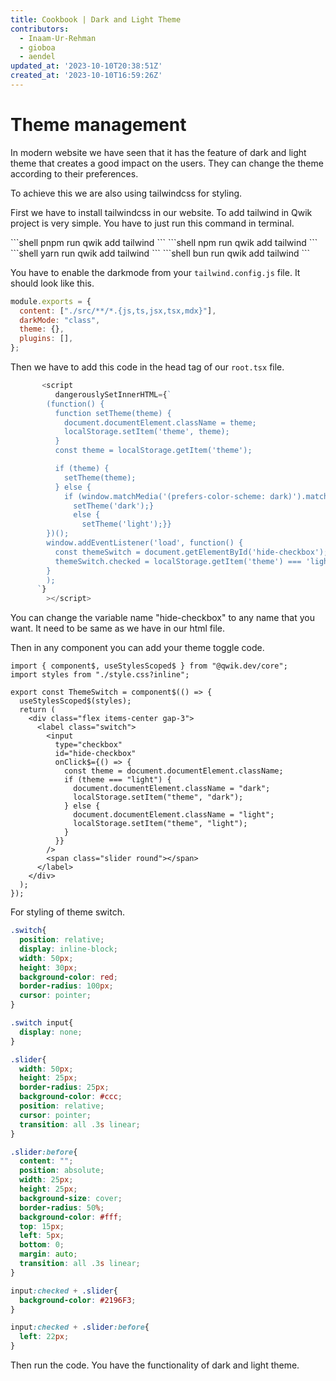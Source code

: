 ```yaml
---
title: Cookbook | Dark and Light Theme
contributors:
  - Inaam-Ur-Rehman
  - gioboa
  - aendel
updated_at: '2023-10-10T20:38:51Z'
created_at: '2023-10-10T16:59:26Z'
---
```



# Theme management

In modern website we have seen that it has the feature of dark and light theme that creates a good impact on the users. They can change the theme according to their preferences.

To achieve this we are also using tailwindcss for styling.

First we have to install tailwindcss in our website. To add tailwind in Qwik project is very simple. You have to just run this command in terminal.

<PackageManagerTabs>
<span q:slot="pnpm">
```shell
pnpm run qwik add tailwind
```
</span>
<span q:slot="npm">
```shell
npm run qwik add tailwind
```
</span>
<span q:slot="yarn">
```shell
yarn run qwik add tailwind
```
</span>
<span q:slot="bun">
```shell
bun run qwik add tailwind
```
</span>
</PackageManagerTabs>

You have to enable the darkmode from your ```tailwind.config.js``` file. It should look like this.

```js
module.exports = {
  content: ["./src/**/*.{js,ts,jsx,tsx,mdx}"],
  darkMode: "class",
  theme: {},
  plugins: [],
};

```

Then we have to add this code in the head tag of our ```root.tsx``` file.

```js
       <script
          dangerouslySetInnerHTML={`
        (function() {
          function setTheme(theme) {
            document.documentElement.className = theme;
            localStorage.setItem('theme', theme);
          }
          const theme = localStorage.getItem('theme');

          if (theme) {
            setTheme(theme);
          } else {
            if (window.matchMedia('(prefers-color-scheme: dark)').matches) {
              setTheme('dark');}
              else {
                setTheme('light');}}
        })();
        window.addEventListener('load', function() {
          const themeSwitch = document.getElementById('hide-checkbox');
          themeSwitch.checked = localStorage.getItem('theme') === 'light'? true: false;
        }
        );
      `}
        ></script>
```

You can change the variable name "hide-checkbox" to any name that you want. It need to be same as we have in our html file.

Then in any component you can add your theme toggle code.

```tsx
import { component$, useStylesScoped$ } from "@qwik.dev/core";
import styles from "./style.css?inline";

export const ThemeSwitch = component$(() => {
  useStylesScoped$(styles);
  return (
    <div class="flex items-center gap-3">
      <label class="switch">
        <input
          type="checkbox"
          id="hide-checkbox"
          onClick$={() => {
            const theme = document.documentElement.className;
            if (theme === "light") {
              document.documentElement.className = "dark";
              localStorage.setItem("theme", "dark");
            } else {
              document.documentElement.className = "light";
              localStorage.setItem("theme", "light");
            }
          }}
        />
        <span class="slider round"></span>
      </label>
    </div>
  );
});

```

For styling of theme switch.


```css
.switch{
  position: relative;
  display: inline-block;
  width: 50px;
  height: 30px;
  background-color: red;
  border-radius: 100px;
  cursor: pointer;
}

.switch input{
  display: none;
}

.slider{
  width: 50px;
  height: 25px;
  border-radius: 25px;
  background-color: #ccc;
  position: relative;
  cursor: pointer;
  transition: all .3s linear;
}

.slider:before{
  content: "";
  position: absolute;
  width: 25px;
  height: 25px;
  background-size: cover;
  border-radius: 50%;
  background-color: #fff;
  top: 15px;
  left: 5px;
  bottom: 0;
  margin: auto;
  transition: all .3s linear;
}

input:checked + .slider{
  background-color: #2196F3;
}

input:checked + .slider:before{
  left: 22px;
}
```

Then run the code. You have the functionality of dark and light theme.
